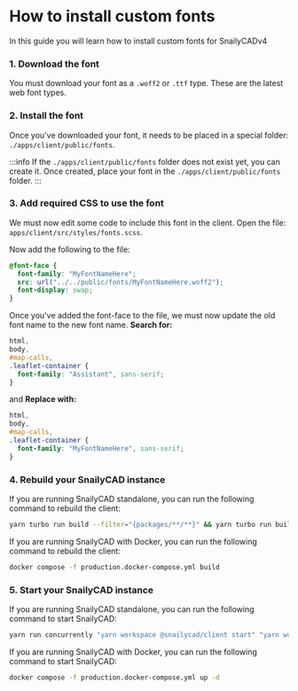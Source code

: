 
# How to install custom fonts

In this guide you will learn how to install custom fonts for SnailyCADv4

### 1. Download the font

You must download your font as a `.woff2` or `.ttf` type. These are the latest web font types.

### 2. Install the font

Once you've downloaded your font, it needs to be placed in a special folder: `./apps/client/public/fonts`.

:::info
If the `./apps/client/public/fonts` folder does not exist yet, you can create it. Once created, place your font in the `./apps/client/public/fonts` folder.
:::

### 3. Add required CSS to use the font

We must now edit some code to include this font in the client. Open the file: `apps/client/src/styles/fonts.scss`.

Now add the following to the file:

```css
@font-face {
  font-family: "MyFontNameHere";
  src: url("../../public/fonts/MyFontNameHere.woff2");
  font-display: swap;
}
```

Once you've added the font-face to the file, we must now update the old font name to the new font name.
**Search for:**

```css
html,
body,
#map-calls,
.leaflet-container {
  font-family: "Assistant", sans-serif;
}
```

and **Replace with:**

```css
html,
body,
#map-calls,
.leaflet-container {
  font-family: "MyFontNameHere", sans-serif;
}
```

### 4. Rebuild your SnailyCAD instance

<Tabs groupId="installation-method">
  <TabItem value="standalone" label="Standalone" default>

If you are running SnailyCAD standalone, you can run the following command to rebuild the client:

```bash
yarn turbo run build --filter="{packages/**/**}" && yarn turbo run build --filter="{apps/**/**}"
```

  </TabItem>
  <TabItem value="docker" label="Docker">

If you are running SnailyCAD with Docker, you can run the following command to rebuild the client:

```bash
docker compose -f production.docker-compose.yml build
```

  </TabItem>
</Tabs>

### 5. Start your SnailyCAD instance

<Tabs groupId="installation-method">
  <TabItem value="standalone" label="Standalone" default>
If you are running SnailyCAD standalone, you can run the following command to start SnailyCAD:

```bash
yarn run concurrently "yarn workspace @snailycad/client start" "yarn workspace @snailycad/api generate && yarn workspace @snailycad/api start"
```

  </TabItem>
  <TabItem value="docker" label="Docker">
If you are running SnailyCAD with Docker, you can run the following command to start SnailyCAD:

```bash
docker compose -f production.docker-compose.yml up -d
```

  </TabItem>
</Tabs>
